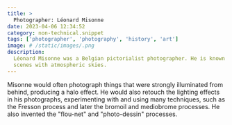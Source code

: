```yaml
---
title: >
  Photographer: Léonard Misonne
date: 2023-04-06 12:34:52
category: non-technical.snippet
tags: ['photographer', 'photography', 'history', 'art']
image: # /static/images/.png
description:
  Léonard Misonne was a Belgian pictorialist photographer. He is known for his landscapes and street
  scenes with atmospheric skies.
---
```



<IframeEmbed type="youtube" src="https://youtube.com/embed/or76UFqN3ew" />

Misonne would often photograph things that were strongly illuminated from behind, producing a halo
effect. He would also retouch the lighting effects in his photographs, experimenting with and using
many techniques, such as the Fresson process and later the bromoil and mediobrome processes. He also
invented the "flou-net" and "photo-dessin" processes.
